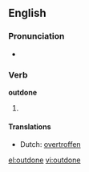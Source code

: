 ==English==

===Pronunciation===
* {{IPA|/'ɑʊtdon/}}
*: {{rhymes|ʌn}}

===Verb===
'''outdone'''

# {{past participle of|[[outdo]]}}

====Translations====
* Dutch: [[overtroffen]]

[[el:outdone]]
[[vi:outdone]]